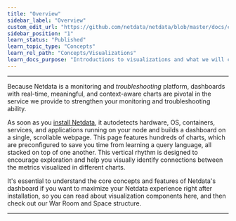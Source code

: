 ```yaml
---
title: "Overview"
sidebar_label: "Overview"
custom_edit_url: "https://github.com/netdata/netdata/blob/master/docs/concepts/visualizations/overview.md"
sidebar_position: "1"
learn_status: "Published"
learn_topic_type: "Concepts"
learn_rel_path: "Concepts/Visualizations"
learn_docs_purpose: "Introductions to visualizations and what we will cover to this sections"
---
```



**********************************************************************


Because Netdata is a monitoring and _troubleshooting_ platform, dashboards with real-time, meaningful, and context-aware
charts are pivotal in the service we provide to strengthen your monitoring and troubleshooting ability.

As soon as you [install Netdata](/docs/get-started.mdx), it autodetects hardware, OS, containers, services, and
applications running on your node and builds a dashboard on a single, scrollable webpage. This page features hundreds of
charts, which are preconfigured to save you time from learning a query language, all stacked on top of one another. This
vertical rhythm is designed to encourage exploration and help you visually identify connections between the metrics
visualized in different charts.

It's essential to understand the core concepts and features of Netdata's dashboard if you want to maximize your Netdata
experience right after installation, so you can read about visualization components here, and then check out our War
Room and Space structure.


*******************************************************************************
